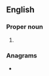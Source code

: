 {{also|cept|'cept}}
==English==

===Proper noun===
{{en-proper noun}}

# {{initialism of|en||Conference of European Posts and Telegraphs}}

===Anagrams===
* {{anagrams|en|a=cept|CETP}}